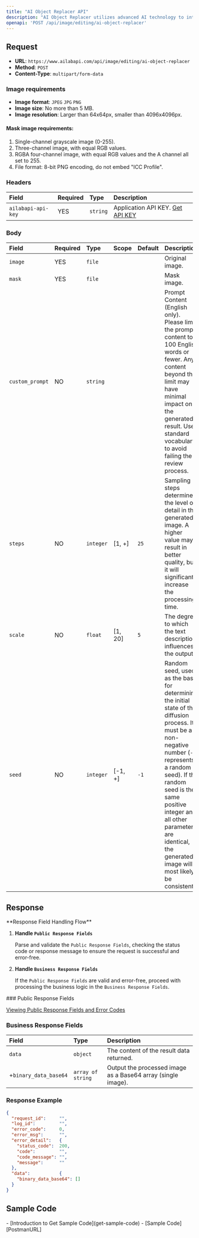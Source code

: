 ```yaml
---
title: "AI Object Replacer API"
description: "AI Object Replacer utilizes advanced AI technology to intelligently remove unwanted objects such as text and people based on a mask image, and seamlessly fill the gaps with appropriate content based on user prompts."
openapi: 'POST /api/image/editing/ai-object-replacer'
---
```


## Request

- **URL**: `https://www.ailabapi.com/api/image/editing/ai-object-replacer`
- **Method**: `POST`
- **Content-Type**: `multipart/form-data`

### Image requirements

- **Image format**: `JPEG` `JPG` `PNG`
- **Image size**: No more than 5 MB.
- **Image resolution**: Larger than 64x64px, smaller than 4096x4096px.

#### Mask image requirements:

1. Single-channel grayscale image (0-255).
2. Three-channel image, with equal RGB values.
3. RGBA four-channel image, with equal RGB values and the A channel all set to 255.
4. File format: 8-bit PNG encoding, do not embed "ICC Profile".

### Headers

| Field              | Required | Type     | Description                                        |
|:-------------------|:---------|:---------|:---------------------------------------------------|
| `ailabapi-api-key` | YES      | `string` | Application API KEY. [Get API KEY](/doc/get-api-key) |

### Body

| Field           | Required | Type      | Scope   | Default | Description                                                                                                                                                                                                                                                                                              |
|:----------------|:---------|:----------|:--------|:--------|:---------------------------------------------------------------------------------------------------------------------------------------------------------------------------------------------------------------------------------------------------------------------------------------------------------|
| `image`         | YES      | `file`    |         |         | Original image.                                                                                                                                                                                                                                                                                          |
| `mask`          | YES      | `file`    |         |         | Mask image.                                                                                                                                                                                                                                                                                              |
| `custom_prompt` | NO       | `string`  |         |         | Prompt Content (English only). Please limit the prompt content to 100 English words or fewer. Any content beyond this limit may have minimal impact on the generated result. Use standard vocabulary to avoid failing the review process.                                                                |
| `steps`         | NO       | `integer` | [1, +]  | `25`    | Sampling steps determine the level of detail in the generated image. A higher value may result in better quality, but it will significantly increase the processing time.                                                                                                                                |
| `scale`         | NO       | `float`   | [1, 20] | `5`     | The degree to which the text description influences the output.                                                                                                                                                                                                                                          |
| `seed`          | NO       | `integer` | [-1, +] | `-1`    | Random seed, used as the basis for determining the initial state of the diffusion process. It must be a non-negative number (`-1` represents a random seed). If the random seed is the same positive integer and all other parameters are identical, the generated image will most likely be consistent. |

## Response
<Warning>
**Response Field Handling Flow**

1. **Handle `Public Response Fields`**

   Parse and validate the `Public Response Fields`, checking the status code or response message to ensure the request is successful and error-free.

2. **Handle `Business Response Fields`**

   If the `Public Response Fields` are valid and error-free, proceed with processing the business logic in the `Business Response Fields`.
</Warning>
### Public Response Fields

<a href="/doc/response-description" target="_blank">Viewing Public Response Fields and Error Codes</a>

### Business Response Fields

| Field                 | Type              | Description                                                  |
|:----------------------|:------------------|:-------------------------------------------------------------|
| `data`                | `object`          | The content of the result data returned.                     |
| +`binary_data_base64` | `array of string` | Output the processed image as a Base64 array (single image). |

### Response Example

```json
{
  "request_id":     "",
  "log_id":         "",
  "error_code":     0,
  "error_msg":      "",
  "error_detail":   {
    "status_code":  200,
    "code":         "",
    "code_message": "",
    "message":      ""
  },
  "data":           {
    "binary_data_base64": []
  }
}
```

## Sample Code
<Tip>
- [Introduction to Get Sample Code](get-sample-code)
- [Sample Code][PostmanURL]

[PostmanURL]: https://documenter.getpostman.com/view/26387069/2s93JxqgHE#16a4449a-4054-4b13-8f08-e7a13dbdae86
</Tip>